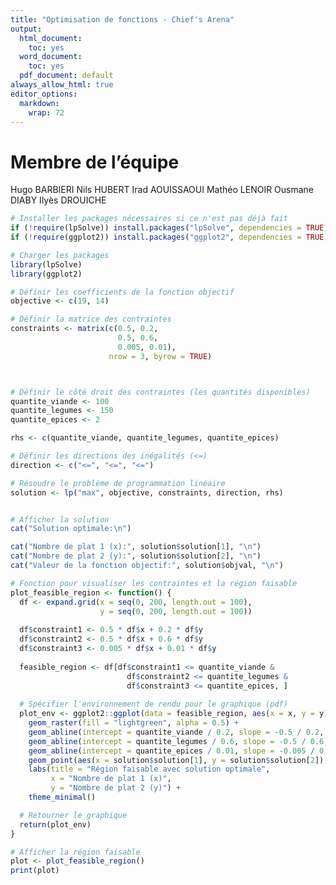 ---
title: "Optimisation de fonctions - Chief's Arena"
output:
  html_document:
    toc: yes
  word_document:
    toc: yes
  pdf_document: default
always_allow_html: true
editor_options: 
  markdown: 
    wrap: 72
---
# Membre de l'équipe 
Hugo BARBIERI
Nils HUBERT
Irad AOUISSAOUI
Mathéo LENOIR
Ousmane DIABY
Ilyès DROUICHE

```{r setup, include=TRUE}
# Installer les packages nécessaires si ce n'est pas déjà fait
if (!require(lpSolve)) install.packages("lpSolve", dependencies = TRUE)
if (!require(ggplot2)) install.packages("ggplot2", dependencies = TRUE)

# Charger les packages
library(lpSolve)
library(ggplot2)

# Définir les coefficients de la fonction objectif
objective <- c(19, 14)

# Définir la matrice des contraintes
constraints <- matrix(c(0.5, 0.2,
                        0.5, 0.6,
                        0.005, 0.01), 
                      nrow = 3, byrow = TRUE)



# Définir le côté droit des contraintes (les quantités disponibles)
quantite_viande <- 100
quantite_legumes <- 150
quantite_epices <- 2

rhs <- c(quantite_viande, quantite_legumes, quantite_epices)

# Définir les directions des inégalités (<=)
direction <- c("<=", "<=", "<=")

# Résoudre le problème de programmation linéaire
solution <- lp("max", objective, constraints, direction, rhs)


# Afficher la solution
cat("Solution optimale:\n")

cat("Nombre de plat 1 (x):", solution$solution[1], "\n")
cat("Nombre de plat 2 (y):", solution$solution[2], "\n")
cat("Valeur de la fonction objectif:", solution$objval, "\n")

# Fonction pour visualiser les contraintes et la région faisable
plot_feasible_region <- function() {
  df <- expand.grid(x = seq(0, 200, length.out = 100), 
                    y = seq(0, 200, length.out = 100))
  
  df$constraint1 <- 0.5 * df$x + 0.2 * df$y
  df$constraint2 <- 0.5 * df$x + 0.6 * df$y
  df$constraint3 <- 0.005 * df$x + 0.01 * df$y
  
  feasible_region <- df[df$constraint1 <= quantite_viande & 
                          df$constraint2 <= quantite_legumes & 
                          df$constraint3 <= quantite_epices, ]
  
  # Spécifier l'environnement de rendu pour le graphique (pdf)
  plot_env <- ggplot2::ggplot(data = feasible_region, aes(x = x, y = y)) +
    geom_raster(fill = "lightgreen", alpha = 0.5) +
    geom_abline(intercept = quantite_viande / 0.2, slope = -0.5 / 0.2, color = "red", linetype = "dashed") +
    geom_abline(intercept = quantite_legumes / 0.6, slope = -0.5 / 0.6, color = "blue", linetype = "dashed") +
    geom_abline(intercept = quantite_epices / 0.01, slope = -0.005 / 0.01, color = "green", linetype = "dashed") +
    geom_point(aes(x = solution$solution[1], y = solution$solution[2]), color = "black", size = 3) +
    labs(title = "Région faisable avec solution optimale",
         x = "Nombre de plat 1 (x)",
         y = "Nombre de plat 2 (y)") +
    theme_minimal()

  # Retourner le graphique
  return(plot_env)
}

# Afficher la région faisable
plot <- plot_feasible_region()
print(plot)


```






